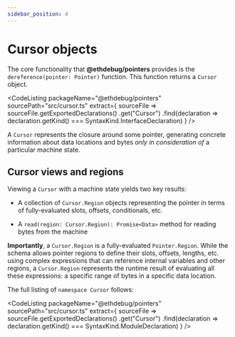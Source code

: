 ```yaml
---
sidebar_position: 4
---
```



# Cursor objects

The core functionality that **@ethdebug/pointers** provides is the
`dereference(pointer: Pointer)` function. This function returns a `Cursor`
object.

<CodeListing
  packageName="@ethdebug/pointers"
  sourcePath="src/cursor.ts"
  extract={
    sourceFile => sourceFile.getExportedDeclarations()
      .get("Cursor")
      .find(declaration =>
        declaration.getKind() === SyntaxKind.InterfaceDeclaration)
  }
  />

A `Cursor` represents the closure around some pointer, generating concrete
information about data locations and bytes _only in consideration of_
a particular machine state.

## Cursor views and regions

Viewing a `Cursor` with a machine state yields two key results:
- A collection of `Cursor.Region` objects representing the pointer in
  terms of fully-evaluated slots, offsets, conditionals, etc.

- A `read(region: Cursor.Region): Promise<Data>` method for reading
    bytes from the machine

**Importantly**, a `Cursor.Region` is a fully-evaluated
`Pointer.Region`. While the schema allows pointer regions to
define their slots, offsets, lengths, etc. using complex expressions that
can reference internal variables and other regions, a `Cursor.Region`
represents the runtime result of evaluating all these expressions: a
specific range of bytes in a specific data location.

The full listing of `namespace Cursor` follows:

<CodeListing
  packageName="@ethdebug/pointers"
  sourcePath="src/cursor.ts"
  extract={
    sourceFile => sourceFile.getExportedDeclarations()
      .get("Cursor")
      .find(declaration =>
        declaration.getKind() === SyntaxKind.ModuleDeclaration)
  }
  />
